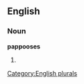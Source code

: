 
==English==

===Noun===
'''pappooses'''

# {{plural of|[[pappoose]]}}

[[Category:English plurals]]